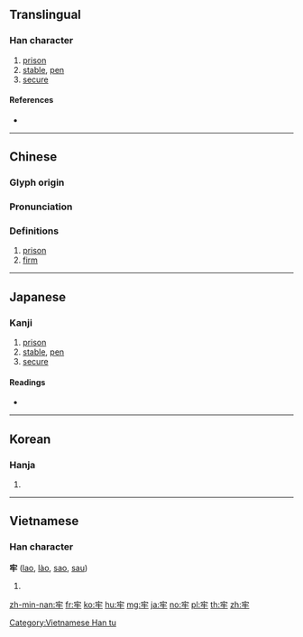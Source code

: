 ==Translingual==

===Han character===
{{Han char|rn=93|rad=牛|as=03|sn=7|four=30502|canj=JHQ|ids=⿱宀牛}}

# [[prison]]
# [[stable]], [[pen]]
# [[secure]]

====References====
* {{Han ref|kx=0698.010|dkj=19934|dj=1110.020|hdz=31802.060|uh=7262|ud=29282|bh=A863|bd=43107}}

----

==Chinese==
{{zh-forms}}

===Glyph origin===
{{Han etym}}

===Pronunciation===
{{zh-pron
|m=láo
|ma=y
|c=lou4
|h=pfs=
|md=
|mn=lô/tiâu
|w=
|mc=y
|oc=y
|cat=
}}

===Definitions===
{{zh-hanzi}}

# [[prison]]
# [[firm]]

----

==Japanese==

===Kanji===
{{ja-kanji|grade=|rs=牛03}}

# [[prison]]
# [[stable]], [[pen]]
# [[secure]]

====Readings====
* {{ja-readings|on=[[ろう]] (rō)|kun=[[ひとや]] (hitoya), [[かたい]] (katai)}}

----

==Korean==

===Hanja===
{{ko-hanja|hangeul=[[뢰]], [[뇌]], [[로]], [[노]]|eumhun=|rv=roe, noe, ro, no|mr=roe, noe, ro, no|y=loy, noy, lo, no}}

# {{defn|lang=ko|sort=牛03}}

----

==Vietnamese==

===Han character===
'''牢''' ([[lao]], [[lào]], [[sao]], [[sau]])

# {{defn|lang=vi}}

[[Category:Vietnamese Han tu]]

[[zh-min-nan:牢]]
[[fr:牢]]
[[ko:牢]]
[[hu:牢]]
[[mg:牢]]
[[ja:牢]]
[[no:牢]]
[[pl:牢]]
[[th:牢]]
[[zh:牢]]